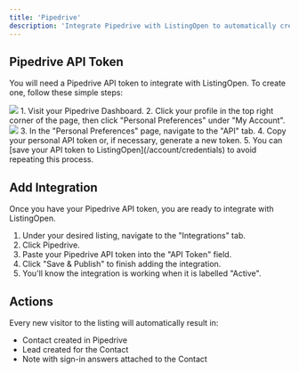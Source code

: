 ```yaml
---
title: 'Pipedrive'
description: 'Integrate Pipedrive with ListingOpen to automatically create a contact, lead, and note for every new visitor.'
---
```


## Pipedrive API Token

You will need a Pipedrive API token to integrate with ListingOpen. To create one, follow these simple steps:

<img src="https://listingopen-photos.s3.us-east-2.amazonaws.com/pipedrive_1.gif" />
1. Visit your Pipedrive Dashboard.
2. Click your profile in the top right corner of the page, then click "Personal Preferences" under "My Account".
<img src="https://listingopen-photos.s3.us-east-2.amazonaws.com/pipedrive_2.gif" />
3. In the "Personal Preferences" page, navigate to the "API" tab.
4. Copy your personal API token or, if necessary, generate a new token.
5. You can [save your API token to ListingOpen](/account/credentials) to avoid repeating this process.

## Add Integration

Once you have your Pipedrive API token, you are ready to integrate with ListingOpen.

1. Under your desired listing, navigate to the "Integrations" tab.
2. Click Pipedrive.
3. Paste your Pipedrive API token into the "API Token" field.
4. Click "Save & Publish" to finish adding the integration.
5. You'll know the integration is working when it is labelled "Active".

## Actions

Every new visitor to the listing will automatically result in:
* Contact created in Pipedrive
* Lead created for the Contact
* Note with sign-in answers attached to the Contact